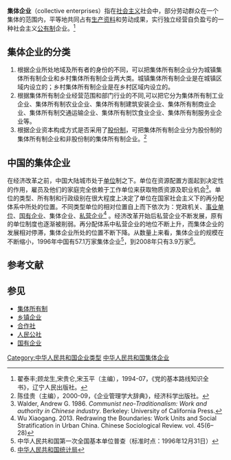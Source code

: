 '''集体企业'''（collective enterprises）指在[[社会主义|社会主义]]社会中，部分劳动群众在一个集体的范围内，平等地共同占有[[生产资料|生产资料]]和劳动成果，实行独立经营自负盈亏的一种社会主义[[公有制|公有制]]企业。<ref>翟泰丰;顾龙生,宋贵仑,宋玉平（主编），1994-07，《党的基本路线知识全书》，辽宁人民出版社。</ref>

== 集体企业的分类 ==
# 根据企业所处地域及所有者的身份的不同，可以把集体所有制企业分为城镇集体所有制企业和乡村集体所有制企业两大类。城镇集体所有制企业是在城镇区域内设立的；乡村集体所有制企业是在乡村区域内设立的。
# 根据集体所有制企业经营范围和部门行业的不同,可以把它分为集体所有制工业企业、集体所有制农业企业、集体所有制建筑安装企业、集体所有制商业企业、集体所有制交通运输企业、集体所有制饮食业企业、集体所有制服务业企业等。
# 根据企业资本构成方式是否采用了[[股份制公司|股份制]]，可把集体所有制企业分为股份制的集体所有制企业和非股份制的集体所有制企业。<ref>陈佳贵（主编），2000-09，《企业管理学大辞典》，经济科学出版社。</ref>

== 中国的集体企业 ==
{{see|集体所有制企业}}
在经济改革之前，中国大陆城市处于[[单位|单位]]制之下。单位在资源配置方面起到决定性的作用，雇员及他们的家庭完全依赖于工作单位来获取物质资源及职业机会<ref>Walder, Andrew G. 1986. ''Communist neo-Traditionalism: Work and authority in Chinese industry''. Berkeley: University of California Press.</ref>。单位的类型、所有制和行政级别在很大程度上决定了单位在国家社会主义下的再分配体系中所处的位置。不同类型单位的相对位置自上而下依次为：党政机关、[[事业单位|事业单位]]、[[国有企业|国有企业]]、集体企业、[[私营企业|私营企业]]<ref> Wu Xiaogang. 2013. Redrawing the Boundaries: Work Units and Social Stratification in  Urban China. Chinese Sociological Review. vol. 45(6–28)</ref> 。经济改革开始后私营企业不断发展，原有的单位制度也逐渐被削弱。再分配体系中私营企业的地位不断上升，而集体企业的发展相对停滞，集体企业所处的位置不断下降。从数量上来看，集体企业的规模在不断缩小，1996年中国有57.1万家集体企业<ref>中华人民共和国第一次全国基本单位普查（标准时点：1996年12月31日）</ref>，到2008年只有3.9万家<ref>[[中华人民共和国统计局|中华人民共和国统计局]]</ref>。

== 参考文献 ==
{{Reflist|2}}

== 参见 ==
{{Portal box|中华人民共和国|经济|历史}}
* [[集体所有制|集体所有制]]
* [[乡镇企业|乡镇企业]]
* [[合作社|合作社]]
* [[人民公社|人民公社]]
* [[国有企业|国有企业]]

[[Category:中华人民共和国企业类型|Category:中华人民共和国企业类型]]
[[Category:中华人民共和国集体企业|]]